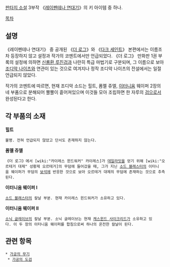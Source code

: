 {{{+1 Zodiac Sword}}}

[[판타지 소설]] 3부작 《[[레이펜테나 연대기]]》의 키 아이템 중 하나.

[[목차]]
== 설명 ==
《레이펜테나 연대기》 중 공개된 《[[더 로그]]》와 《[[다크 세인트]]》 본편에서는 이름조차 등장하지 않고 설정과 작가의 코멘트에서만 언급되었다. 《더 로그》 만화판 1권 부록의 설정에 의하면 [[신룡환 루진검]]과 나란히 특급 마법기로 구분되며, 그 이름으로 보아 [[조디악 나이츠]]와 연관이 있는 것으로 여겨지나 정작 조디악 나이츠의 전설에서는 일절 언급되지 않았다.

작가의 코멘트에 따르면, 현재 조디악 소드는 힐트, 폼멜 쥬엘, [[이터니움]] 웨이퍼 2장의 네 부품으로 분해되어 뿔뿔이 흩어져있으며 이것들 모아 조립하면 한 자루의 [[검]]으로서 완성된다고 한다.

== 각 부품의 소재 ==
'''힐트'''
 불명. 전혀 언급되지 않았고 단서도 존재하지 않는다.

'''폼멜 쥬엘'''
 《더 로그》에서 [wiki:"카이레스 윈드워커" 카이레스]가 [[데일라잇]]을 얻기 위해 [wiki:"오르테거 대제" 성황제 오르테거]의 무덤에 들어갔을 때, 그가 지닌 [[소드 블래스터]]의 이터니움 웨이퍼가 무덤의 [[보석]]에 반응한 것으로 보아 오르테거 대제의 무덤에 존재하는 것으로 추측된다.

'''이터니움 웨이퍼 Ⅰ'''
 [[소드 블래스터]]의 칼날 부분. 현재 카이레스 윈드워커가 소유하고 있다.

'''이터니움 웨이퍼 Ⅱ'''
 [[소닉 글레이브]]의 칼날 부분. 소닉 글레이브는 현재 [[캐스윈드 사이크리드]]가 소유하고 있다. 이 두 장의 이터니움 웨이퍼를 합침으로써 하나의 온전한 칼날이 된다.

== 관련 항목 ==
 * [[가공의 무기]]
  * [[가공의 도검]]
